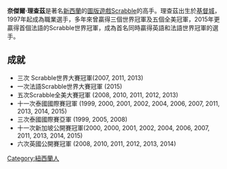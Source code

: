 '''奈傑爾·理查茲'''{{BD|1967年||||}}是著名[[新西蘭|新西蘭]]的[[圖版遊戲|圖版遊戲]][[Scrabble|Scrabble]]的高手。理查茲出生於[[基督城|基督城]]，1997年起成為職業選手，多年來曾贏得三個世界冠軍及五個全美冠軍，2015年更贏得首個法語的Scrabble世界冠軍，成為首名同時贏得英語和法語世界冠軍的選手。
==成就==

* 三次 Scrabble世界大賽冠軍(2007, 2011, 2013)
* 一次法語Scrabble世界大賽冠軍 (2015)
* 五次Scrabble全美大賽冠軍 (2008, 2010, 2011, 2012, 2013)
*十一次泰國國際賽冠軍 (1999, 2000, 2001, 2002, 2004, 2006, 2007, 2011, 2013, 2014, 2015)
* 三次泰國國際賽亞軍 (1999, 2005, 2008)
* 十一次新加坡公開賽冠軍(2000, 2000, 2001, 2002, 2004, 2006, 2007, 2011, 2013, 2014, 2015)
* 六次英國公開賽冠軍 (2008, 2010, 2011, 2012, 2013, 2014)


[[Category:紐西蘭人|Category:紐西蘭人]]
